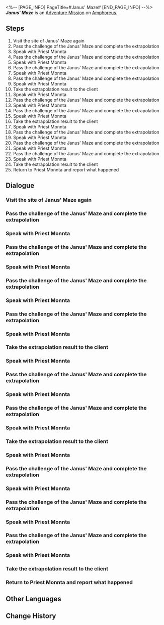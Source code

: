 <%-- [PAGE_INFO]
PageTitle=#Janus' Maze#
[END_PAGE_INFO] --%>
{{Stub|Dialogue.}}
{{Mission Infobox
|id            = 4016001
|title         = 
|image         = <!--Mission Janus' Maze.png-->
|type          = Adventure
|event_name    = 
|chapter       = 
|requirements  = [[Trailblaze Mission]] ''[[Passage, Reveal the Past Once More]]'' completed
|summary       = <!--official mission summary from Fate's Atlas-->
|characters    = Trailblazer
|startLocation = [[Amphoreus]] - [["Sanctum of Prophecy" Janusopolis]]
|world         = Amphoreus
|area          = "Sanctum of Prophecy" Janusopolis
|prev          = 
|next          = 
|rewards       = Credit*5,000
}}
'''''Janus' Maze''''' is an [[Adventure Mission]] on [[Amphoreus]].

==Steps==
# Visit the site of Janus' Maze again
# Pass the challenge of the Janus' Maze and complete the extrapolation
# Speak with Priest Monnta
# Pass the challenge of the Janus' Maze and complete the extrapolation
# Speak with Priest Monnta
# Pass the challenge of the Janus' Maze and complete the extrapolation
# Speak with Priest Monnta
# Pass the challenge of the Janus' Maze and complete the extrapolation
# Speak with Priest Monnta
# Take the extrapolation result to the client
# Speak with Priest Monnta
# Pass the challenge of the Janus' Maze and complete the extrapolation
# Speak with Priest Monnta
# Pass the challenge of the Janus' Maze and complete the extrapolation
# Speak with Priest Monnta
# Take the extrapolation result to the client
# Speak with Priest Monnta
# Pass the challenge of the Janus' Maze and complete the extrapolation
# Speak with Priest Monnta
# Pass the challenge of the Janus' Maze and complete the extrapolation
# Speak with Priest Monnta
# Pass the challenge of the Janus' Maze and complete the extrapolation
# Speak with Priest Monnta
# Take the extrapolation result to the client
# Return to Priest Monnta and report what happened

<!--
==Gameplay Notes==

--><!--
==Trial Character==

-->
==Dialogue==
{{Stub Dialogue}}
===Visit the site of Janus' Maze again{{subst:void|<!--401600101-->}}===
{{Mission Description|type=adventure|location="Sanctum of Prophecy" Janusopolis|That Janus' Maze you fiddled in memory wasn't merely a door lock &mdash; it served other purposes for outsiders. Search the area. You might find something noteworthy...}}
{{Dialogue Start}}
:{{tx}}
{{Dialogue End}}

===Pass the challenge of the Janus' Maze and complete the extrapolation{{subst:void|<!--401600102-->}}===
{{Mission Description|type=adventure|location="Sanctum of Prophecy" Janusopolis|update|By a twist of fate, you're now an acolyte of the divination tool &mdash; Janus' Maze. Since you've started, might as well help the priests of the Temple of the Three Fates finish their backlog of "lost and found" assignments.}}
{{Dialogue Start}}
:{{tx}}
{{Dialogue End}}

===Speak with Priest Monnta{{subst:void|<!--401600103-->}}===
{{Dialogue Start}}
:{{tx}}
{{Dialogue End}}

===Pass the challenge of the Janus' Maze and complete the extrapolation{{subst:void|<!--401600104-->}}===
{{Dialogue Start}}
:{{tx}}
{{Dialogue End}}

===Speak with Priest Monnta{{subst:void|<!--401600105-->}}===
{{Dialogue Start}}
:{{tx}}
{{Dialogue End}}

===Pass the challenge of the Janus' Maze and complete the extrapolation{{subst:void|<!--401600106-->}}===
{{Dialogue Start}}
:{{tx}}
{{Dialogue End}}

===Speak with Priest Monnta{{subst:void|<!--401600107-->}}===
{{Dialogue Start}}
:{{tx}}
{{Dialogue End}}

===Pass the challenge of the Janus' Maze and complete the extrapolation{{subst:void|<!--401600108-->}}===
{{Dialogue Start}}
:{{tx}}
{{Dialogue End}}

===Speak with Priest Monnta{{subst:void|<!--401600109-->}}===
{{Dialogue Start}}
:{{tx}}
{{Dialogue End}}

===Take the extrapolation result to the client{{subst:void|<!--401600110-->}}===
{{Dialogue Start}}
:{{tx}}
{{Dialogue End}}

===Speak with Priest Monnta{{subst:void|<!--401600111-->}}===
{{Dialogue Start}}
:{{tx}}
{{Dialogue End}}

===Pass the challenge of the Janus' Maze and complete the extrapolation{{subst:void|<!--401600112-->}}===
{{Dialogue Start}}
:{{tx}}
{{Dialogue End}}

===Speak with Priest Monnta{{subst:void|<!--401600113-->}}===
{{Dialogue Start}}
:{{tx}}
{{Dialogue End}}

===Pass the challenge of the Janus' Maze and complete the extrapolation{{subst:void|<!--401600114-->}}===
{{Dialogue Start}}
:{{tx}}
{{Dialogue End}}

===Speak with Priest Monnta{{subst:void|<!--401600115-->}}===
{{Dialogue Start}}
:{{tx}}
{{Dialogue End}}

===Take the extrapolation result to the client{{subst:void|<!--401600116-->}}===
{{Dialogue Start}}
:{{tx}}
{{Dialogue End}}

===Speak with Priest Monnta{{subst:void|<!--401600117-->}}===
{{Dialogue Start}}
:{{tx}}
{{Dialogue End}}

===Pass the challenge of the Janus' Maze and complete the extrapolation{{subst:void|<!--401600118-->}}===
{{Dialogue Start}}
:{{tx}}
{{Dialogue End}}

===Speak with Priest Monnta{{subst:void|<!--401600119-->}}===
{{Dialogue Start}}
:{{tx}}
{{Dialogue End}}

===Pass the challenge of the Janus' Maze and complete the extrapolation{{subst:void|<!--401600120-->}}===
{{Dialogue Start}}
:{{tx}}
{{Dialogue End}}

===Speak with Priest Monnta{{subst:void|<!--401600121-->}}===
{{Dialogue Start}}
:{{tx}}
{{Dialogue End}}

===Pass the challenge of the Janus' Maze and complete the extrapolation{{subst:void|<!--401600122-->}}===
{{Dialogue Start}}
:{{tx}}
{{Dialogue End}}

===Speak with Priest Monnta{{subst:void|<!--401600123-->}}===
{{Dialogue Start}}
:{{tx}}
{{Dialogue End}}

===Take the extrapolation result to the client{{subst:void|<!--401600124-->}}===
{{Dialogue Start}}
:{{tx}}
{{Dialogue End}}

===Return to Priest Monnta and report what happened{{subst:void|<!--401600125-->}}===
{{Dialogue Start}}
:{{tx}}
{{Dialogue End}}

==Other Languages==
{{Other Languages
|en   = Janus' Maze
|zhs  = 雅努斯迷津
|zht  = 雅努斯迷津
|ja   = ヤーヌスのパズル
|ko   = 야누스 미로
|es   = Laberinto de Jano
|fr   = Labyrinthe de Janus
|ru   = Лабиринт Янус
|th   = วงกตแห่ง Janus
|vi   = Mê Cung Janus
|de   = Janus’ Labyrinth
|id   = Labirin Janus
|pt   = Labirinto de Janus
}}

==Change History==
{{Change History|3.1}}
